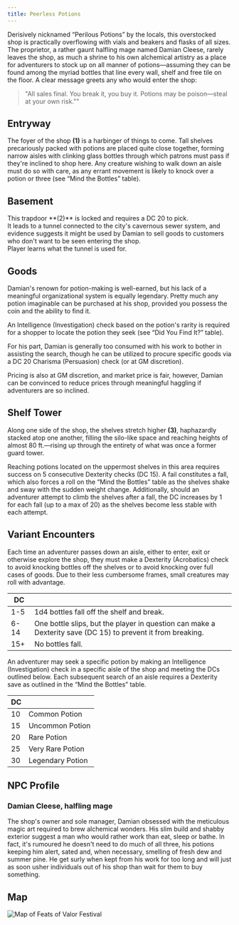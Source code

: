 ```yaml
---
title: Peerless Potions
---
```


Derisively nicknamed “Perilous Potions” by the locals, this overstocked shop is practically overflowing with vials and beakers and flasks of all sizes. The proprietor, a rather gaunt halfling mage named Damian Cleese, rarely leaves the shop, as much a shrine to his own alchemical artistry as a place for adventurers to stock up on all manner of potions—assuming they can be found among the myriad bottles that line every wall, shelf and free tile on the floor. A clear message greets any who would enter the shop: 

> "All sales final. You break it, you buy it. Potions may be poison—steal at your own risk.""

## Entryway
The foyer of the shop **(1)** is a harbinger of things to come. Tall shelves precariously packed with potions are placed quite close together, forming narrow aisles with clinking glass bottles through which patrons must pass if they're inclined to shop here. Any creature wishing to walk down an aisle must do so with care, as any errant movement is likely to knock over a potion or three (see “Mind the Bottles” table).

## Basement
<Aside type="tip" title="DC 20 Sleight of hand (Dexterity) check">
This trapdoor **(2)** is locked and requires a DC 20 to pick.
</Aside>
It leads to a tunnel connected to the city's cavernous sewer system, and evidence suggests it might be used by Damian to sell goods to customers who don't want to be seen entering the shop. 
<Aside type="tip" title="DC 20 Intelligence (Investigation) check">
Player learns what the tunnel is used for.
</Aside>

## Goods
Damian's renown for potion-making is well-earned, but his lack of a meaningful organizational system is equally legendary. Pretty much any potion imaginable can be purchased at his shop, provided you possess the coin and the ability to find it. 

An Intelligence (Investigation) check based on the potion's rarity is required for a shopper to locate the potion they seek (see “Did You Find It?” table).

<Aside type="tip" title="DC 20 Charisma (Persuasion) check">
For his part, Damian is generally too consumed with his work to bother in assisting the search, though he can be utilized to procure specific goods via a DC 20 Charisma (Persuasion) check (or at GM discretion).
</Aside>

Pricing is also at GM discretion, and market price is fair, however, Damian can be convinced to reduce prices through meaningful haggling if adventurers are so inclined.

## Shelf Tower
Along one side of the shop, the shelves stretch higher **(3)**, haphazardly stacked atop one another, filling the silo-like space and reaching heights of almost 80 ft.—rising up through the entirety of what was once a former guard tower. 

<Aside type="tip" title="5 consecutive Dexterity checks (DC 15)">
Reaching potions located on the uppermost shelves in this area requires success on 5 consecutive Dexterity checks (DC 15). A fail constitutes a fall, which also forces a roll on the “Mind the Bottles” table as the shelves shake and sway with the sudden weight change. Additionally, should an adventurer attempt to climb the shelves after a fall, the DC increases by 1 for each fall (up to a max of 20) as the shelves become less stable with each attempt.
</Aside>

## Variant Encounters

<Aside type="note" title="Encounter Variant (Optional) - Mind the Bottles">
Each time an adventurer passes down an aisle, either to enter, exit or otherwise explore the shop, they must make a Dexterity (Acrobatics) check to avoid knocking bottles off the shelves or to avoid knocking over full cases of goods. Due to their less cumbersome frames, small creatures may roll with advantage.

| DC       |         |
| -------- | ------- |
| 1-5 | 1d4 bottles fall off the shelf and break. |
| 6-14 | One bottle slips, but the player in question can make a Dexterity save (DC 15) to prevent it from breaking. |
| 15+ | No bottles fall. |
</Aside>

<Aside type="note" title="Encounter Variant (Optional) - Did You Find It?">
An adventurer may seek a specific potion by making an Intelligence (Investigation) check in a specific aisle of the shop and meeting the DCs outlined below. Each subsequent search of an aisle requires a Dexterity save as outlined in the “Mind the Bottles” table.

| DC       |         |
| -------- | ------- |
| 10 | Common Potion |
| 15 | Uncommon Potion |
| 20 | Rare Potion |
| 25 | Very Rare Potion |
| 30 | Legendary Potion |
</Aside>


## NPC Profile
### Damian Cleese, halfling mage
The shop's owner and sole manager, Damian obsessed with the meticulous magic art required to brew alchemical wonders. His slim build and shabby exterior suggest a man who would rather work than eat, sleep or bathe. In fact, it's rumoured he doesn't need to do much of all three, his potions keeping him alert, sated and, when necessary, smelling of fresh dew and summer pine. He get surly when kept from his work for too long and will just as soon usher individuals out of his shop than wait for them to buy something.

## Map
![Map of Feats of Valor Festival](../../../assets/images/peerless-potions.png)